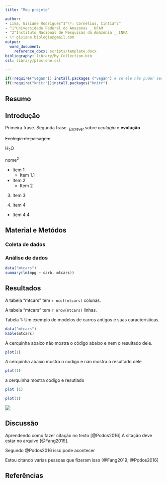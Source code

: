 ```yaml
--- 
title: "Meu projeto"

author:
- Lima, Gisiane Rodrigues^1^\*; Cornelius, Cintia^2^
- ^1^Universidade Federal do Amazonas _ UFAM
- ^2^Instituto Nacional de Pesquisas da Amazônia _ INPA 
- \* gisiane.biologia@gmail.com
output:  
  word_document:
    reference_docx: scripts/template.docx
bibliography: library/My_Collection.bib
csl: library/plos-one.csl

--- 
```

```r
if(!require("vegan")) install.packages ("vegan") # se ele não puder ser carregado ele vai instalar os pacotes
if(!require("knitr"))install.packages("knitr")

```



## Resumo 

## Introdução
Primeira frase. 
Segunda frase. 
~Escrever~ sobre *ecologia* e **evolução** 

~~Ecologia de paisagem~~

H~2~O

nome^2^

- Item 1 
  - Item 1.1

+ Item 2
  + Item 2
  
3. Item 3

4. Item 4
  + Item 4.4

## Material e Metódos

### Coleta de dados

### Análise de dados

```r
data("mtcars")
summary(lm(mpg ~ carb, mtcars))
```


## Resultados

A tabela "mtcars" tem `r ncol(mtcars)` colunas.

A tabela "mtcars" tem `r nrow(mtcars)` linhas.

Tabela 1: Um exemplo de modelos de carros antigos e suas características.
```r
data("mtcars")
kable(mtcars)

```


A cerquinha abaixo não mostra o código abaixo e nem o resultado dele. 
```r
plot(1)

```

A cerquinha abaixo mostra o codigo e não mostra o resultado dele
```r
plot(1)
```
a cerquinha mostra codigo e resutlado 

```r

plot (1)

```

```r
plot(1)

```

![](figuras/figura1.Rplot.png)


## Discussão 

Aprendendo como fazer citação no texto [@Podos2016].A sitação deve estar no arquivo [@Fang2019].

Segundo @Podos2016 isso pode acontecer

Estou citando varias pessoas que fizeram isso [@Fang2019; @Podos2016]

## Referências
